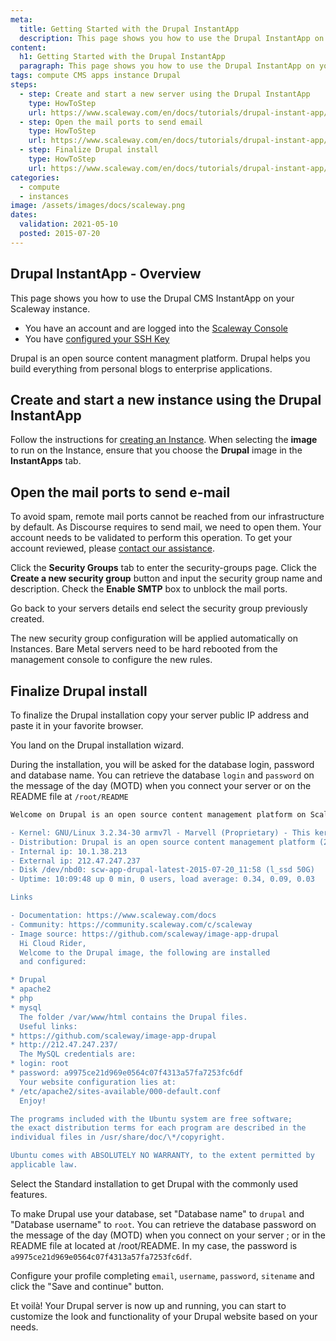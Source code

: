 ```yaml
---
meta:
  title: Getting Started with the Drupal InstantApp
  description: This page shows you how to use the Drupal InstantApp on your instance.
content:
  h1: Getting Started with the Drupal InstantApp
  paragraph: This page shows you how to use the Drupal InstantApp on your instance.
tags: compute CMS apps instance Drupal
steps:
  - step: Create and start a new server using the Drupal InstantApp
    type: HowToStep
    url: https://www.scaleway.com/en/docs/tutorials/drupal-instant-app/#-Create-and-start-a-new-instance-using-the-Drupal-InstantApp
  - step: Open the mail ports to send email
    type: HowToStep
    url: https://www.scaleway.com/en/docs/tutorials/drupal-instant-app/#-Open-the-mail-ports-to-send-email
  - step: Finalize Drupal install
    type: HowToStep
    url: https://www.scaleway.com/en/docs/tutorials/drupal-instant-app/#-Finalize-Drupal-install
categories:
  - compute
  - instances
image: /assets/images/docs/scaleway.png
dates:
  validation: 2021-05-10
  posted: 2015-07-20
---
```


## Drupal InstantApp - Overview

This page shows you how to use the Drupal CMS InstantApp on your Scaleway instance.

<Message type="requirement">

- You have an account and are logged into the [Scaleway Console](https://console.scaleway.com)
- You have [configured your SSH Key](/console/my-project/how-to/create-ssh-key)

</Message>

Drupal is an open source content managment platform. Drupal helps you build everything from personal blogs to enterprise applications.

## Create and start a new instance using the Drupal InstantApp

Follow the instructions for [creating an Instance](/compute/instances/how-to/create-an-instance). When selecting the **image** to run on the Instance, ensure that you choose the **Drupal** image in the **InstantApps** tab.

## Open the mail ports to send e-mail

To avoid spam, remote mail ports cannot be reached from our infrastructure by default. As Discourse requires to send mail, we need to open them. Your account needs to be validated to perform this operation. To get your account reviewed, please [contact our assistance](https://console.scaleway.com/support/).

Click the **Security Groups** tab to enter the security-groups page.
Click the **Create a new security group** button and input the security group name and description.
Check the **Enable SMTP** box to unblock the mail ports.

Go back to your servers details end select the security group previously created.

The new security group configuration will be applied automatically on Instances. Bare Metal servers need to be hard rebooted from the management console to configure the new rules.

## Finalize Drupal install

To finalize the Drupal installation copy your server public IP address and paste it in your favorite browser.

You land on the Drupal installation wizard.

During the installation, you will be asked for the database login, password and database name.
You can retrieve the database `login` and `password` on the message of the day (MOTD) when you connect your server or on the README file at `/root/README`

```bash
Welcome on Drupal is an open source content management platform on Scaleway' C1.

- Kernel: GNU/Linux 3.2.34-30 armv7l - Marvell (Proprietary) - This kernel has the best performances on this hardware - For mainline kernel with latest features and plenty of modules, use a 3.17 kernel instead
- Distribution: Drupal is an open source content management platform (2015-07-20) on Ubuntu 14.04.2 LTS
- Internal ip: 10.1.38.213
- External ip: 212.47.247.237
- Disk /dev/nbd0: scw-app-drupal-latest-2015-07-20_11:58 (l_ssd 50G)
- Uptime: 10:09:48 up 0 min, 0 users, load average: 0.34, 0.09, 0.03

Links

- Documentation: https://www.scaleway.com/docs
- Community: https://community.scaleway.com/c/scaleway
- Image source: https://github.com/scaleway/image-app-drupal
  Hi Cloud Rider,
  Welcome to the Drupal image, the following are installed
  and configured:

* Drupal
* apache2
* php
* mysql
  The folder /var/www/html contains the Drupal files.
  Useful links:
* https://github.com/scaleway/image-app-drupal
* http://212.47.247.237/
  The MySQL credentials are:
* login: root
* password: a9975ce21d969e0564c07f4313a57fa7253fc6df
  Your website configuration lies at:
* /etc/apache2/sites-available/000-default.conf
  Enjoy!

The programs included with the Ubuntu system are free software;
the exact distribution terms for each program are described in the
individual files in /usr/share/doc/\*/copyright.

Ubuntu comes with ABSOLUTELY NO WARRANTY, to the extent permitted by
applicable law.
```
Select the Standard installation to get Drupal with the commonly used features.

<Lightbox src="scaleway-drupal01.png" alt="" />

To make Drupal use your database, set "Database name" to `drupal` and "Database username" to `root`. You can retrieve the database password on the message of the day (MOTD) when you connect on your server ; or in the README file at located at /root/README. In my case, the password is `a9975ce21d969e0564c07f4313a57fa7253fc6df`.

<Lightbox src="scaleway-drupal04.png" alt="" />

Configure your profile completing `email`, `username`, `password`, `sitename` and click the "Save and continue" button.

<Lightbox src="scaleway-drupal03.png" alt="" />

Et voilà! Your Drupal server is now up and running, you can start to customize the look and functionality of your Drupal website based on your needs.

<Lightbox src="scaleway-drupal05.png" alt="" />
